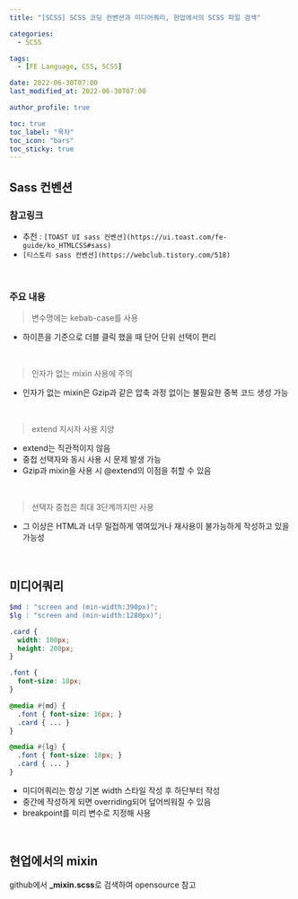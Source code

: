 ```yaml
---
title: "[SCSS] SCSS 코딩 컨벤션과 미디어쿼리, 현업에서의 SCSS 파일 검색"

categories:
  - SCSS

tags:
  - [FE Language, CSS, SCSS]

date: 2022-06-30T07:00
last_modified_at: 2022-06-30T07:00

author_profile: true

toc: true
toc_label: "목차"
toc_icon: "bars"
toc_sticky: true
---
```


## Sass 컨벤션

### 참고링크

- 추천 : `[TOAST UI sass 컨벤션](https://ui.toast.com/fe-guide/ko_HTMLCSS#sass)`
- `[티스토리 sass 컨벤션](https://webclub.tistory.com/518)`

<br />

### 주요 내용

> 변수명에는 kebab-case를 사용

- 하이픈을 기준으로 더블 클릭 했을 때 단어 단위 선택이 편리

<br />

> 인자가 없는 mixin 사용에 주의

- 인자가 없는 mixin은 Gzip과 같은 압축 과정 없이는 불필요한 중복 코드 생성 가능

<br />

> extend 지시자 사용 지양

- extend는 직관적이지 않음
- 중첩 선택자와 동시 사용 시 문제 발생 가능
- Gzip과 mixin을 사용 시 @extend의 이점을 취할 수 있음

<br />

> 선택자 중첩은 최대 3단계까지만 사용

- 그 이상은 HTML과 너무 밀접하게 엮여있거나 재사용이 불가능하게 작성하고 있을 가능성

<br />

## 미디어쿼리

```scss
$md : "screen and (min-width:390px)";
$lg : "screen and (min-width:1280px)";

.card {
  width: 100px;
  height: 200px;
}

.font {
  font-size: 18px;
}

@media #{md} {
  .font { font-size: 16px; }
  .card { ... }
}

@media #{lg} {
  .font { font-size: 18px; }
  .card { ... }
}
```

- 미디어쿼리는 항상 기본 width 스타일 작성 후 하단부터 작성
- 중간에 작성하게 되면 overriding되어 덮어씌워질 수 있음
- breakpoint를 미리 변수로 지정해 사용

<br />

## 현업에서의 mixin

github에서 **_mixin.scss**로 검색하여 opensource 참고

<br />

## 


